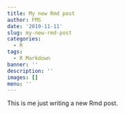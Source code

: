 ```yaml
---
title: My new Rmd post
author: FMS
date: '2019-11-11'
slug: my-new-rmd-post
categories:
  - R
tags:
  - R Markdown
banner: ''
description: ''
images: []
menu: ''
---
```


<!--more-->

This is me just writing a new Rmd post. 


